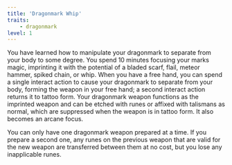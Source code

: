 ```yaml
---
title: 'Dragonmark Whip'
traits:
    - dragonmark
level: 1
---
```


You have learned how to manipulate your dragonmark to separate from your body to some degree. You spend 10 minutes focusing your marks magic, imprinting it with the potential of a bladed scarf, flail, meteor hammer, spiked chain, or whip. When you have a free hand, you can spend a single interact action to cause your dragonmark to separate from your body, forming the weapon in your free hand; a second interact action returns it to tattoo form. Your dragonmark weapon functions as the imprinted weapon and can be etched with runes or affixed with talismans as normal, which are suppressed when the weapon is in tattoo form. It also becomes an arcane focus.

You can only have one dragonmark weapon prepared at a time. If you prepare a second one, any runes on the previous weapon that are valid for the new weapon are transferred between them at no cost, but you lose any inapplicable runes.